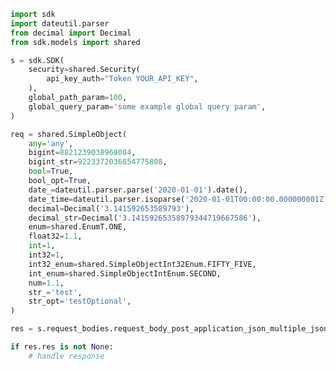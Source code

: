 ```python showLineNumbers copy filename="Request Body Post Application Json Multiple Json Filtered usage example"
import sdk
import dateutil.parser
from decimal import Decimal
from sdk.models import shared

s = sdk.SDK(
    security=shared.Security(
        api_key_auth="Token YOUR_API_KEY",
    ),
    global_path_param=100,
    global_query_param='some example global query param',
)

req = shared.SimpleObject(
    any='any',
    bigint=8821239038968084,
    bigint_str=9223372036854775808,
    bool=True,
    bool_opt=True,
    date_=dateutil.parser.parse('2020-01-01').date(),
    date_time=dateutil.parser.isoparse('2020-01-01T00:00:00.000000001Z'),
    decimal=Decimal('3.141592653589793'),
    decimal_str=Decimal('3.14159265358979344719667586'),
    enum=shared.EnumT.ONE,
    float32=1.1,
    int=1,
    int32=1,
    int32_enum=shared.SimpleObjectInt32Enum.FIFTY_FIVE,
    int_enum=shared.SimpleObjectIntEnum.SECOND,
    num=1.1,
    str_='test',
    str_opt='testOptional',
)

res = s.request_bodies.request_body_post_application_json_multiple_json_filtered(req)

if res.res is not None:
    # handle response
```
